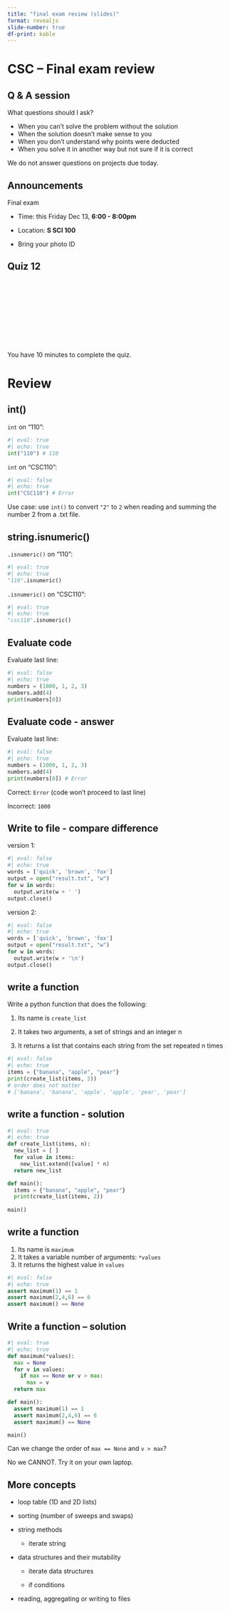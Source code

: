 ```yaml
---
title: "final exam review (slides)"
format: revealjs
slide-number: true
df-print: kable
---
```



# CSC -- Final exam review

## Q & A session

What questions should I ask?

*   When you can't solve the problem without the solution
*   When the solution doesn’t make sense to you
*   When you don’t understand why points were deducted
*   When you solve it in another way but not sure if it is correct

We do not answer questions on projects due today.


## Announcements

Final exam 

-   Time: this Friday Dec 13, **6:00 - 8:00pm** 

-   Location: **S SCI 100**

-   Bring your photo ID


## Quiz 12

<center>
<div class="cleanslate w24tz-current-time w24tz-large" style="display: inline-block !important; visibility: hidden !important; min-width:300px !important; min-height:145px !important;"><a href="//24timezones.com/Tucson/time" style="text-decoration: none" class="clock24" id="tz24-1695057604-c1393-eyJob3VydHlwZSI6IjEyIiwic2hvd2RhdGUiOiIwIiwic2hvd3NlY29uZHMiOiIwIiwiY29udGFpbmVyX2lkIjoiY2xvY2tfYmxvY2tfY2I2NTA4ODZjNDg0OWVlIiwidHlwZSI6ImRiIiwibGFuZyI6ImVuIn0=" title="World Time :: Tucson" target="_blank" rel="nofollow"></a>current time<div id="clock_block_cb650886c4849ee"></div></div>
<script type="text/javascript" src="//w.24timezones.com/l.js" async></script>
</center>

You have 10 minutes to complete the quiz.

# Review

## int() 

`int` on "110":
```python
#| eval: true
#| echo: true
int("110") # 110
```

`int` on "CSC110":
```python
#| eval: false
#| echo: true
int("CSC110") # Error
```

Use case: use `int()` to convert `"2"` to `2` when reading and summing the number 2 from a .txt file.

## string.isnumeric()

`.isnumeric()` on "110":
```python
#| eval: true
#| echo: true
"110".isnumeric() 
```

`.isnumeric()` on "CSC110":
```python
#| eval: true
#| echo: true
"csc110".isnumeric() 
```

## Evaluate code

Evaluate last line:
```python
#| eval: false
#| echo: true
numbers = (1000, 1, 2, 3)
numbers.add(4)
print(numbers[0]) 
```

## Evaluate code - answer

Evaluate last line:
```python
#| eval: false
#| echo: true
numbers = (1000, 1, 2, 3)
numbers.add(4)
print(numbers[0]) # Error
```

Correct: `Error` (code won't proceed to last line)

Incorrect: `1000` 

## Write to file - compare difference

version 1:
```python
#| eval: false
#| echo: true
words = ['quick', 'brown', 'fox']
output = open("result.txt", "w")
for w in words:
  output.write(w + ' ')
output.close()
```

version 2:
```python
#| eval: false
#| echo: true
words = ['quick', 'brown', 'fox']
output = open("result.txt", "w")
for w in words:
  output.write(w + '\n')
output.close()
```

## write a function

Write a python function that does the following:

1. Its name is `create_list`

2. It takes two arguments, a set of strings and an integer n

3. It returns a list that contains each string from the set repeated n times

```python
#| eval: false
#| echo: true
items = {"banana", "apple", "pear"}
print(create_list(items, 2)) 
# order does not matter
# ['banana', 'banana', 'apple', 'apple', 'pear', 'pear']
```

## write a function - solution

```python
#| eval: true
#| echo: true
def create_list(items, n):
  new_list = [ ]
  for value in items:
    new_list.extend([value] * n)
  return new_list

def main():
  items = {"banana", "apple", "pear"}
  print(create_list(items, 2))  
  
main()
```

## write a function

1.  Its name is `maximum`
2.  It takes a variable number of arguments: `*values`
3.  It returns the highest value in `values`

```python
#| eval: false
#| echo: true
assert maximum(1) == 1
assert maximum(2,4,6) == 6
assert maximum() == None
```

## Write a function -- solution

```python
#| eval: true
#| echo: true
def maximum(*values):
  max = None
  for v in values:
    if max == None or v > max:
      max = v
  return max

def main():
  assert maximum(1) == 1
  assert maximum(2,4,6) == 6
  assert maximum() == None

main()
```

Can we change the order of `max == None` and `v > max`? 

No we CANNOT. Try it on your own laptop.

## More concepts

-   loop table (1D and 2D lists)

-   sorting (number of sweeps and swaps)

-   string methods

    * iterate string

-   data structures and their mutability

    * iterate data structures
  
    * if conditions
    
-   reading, aggregating or writing to files   




